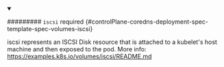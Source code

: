 


<details className="config-field" data-expandable="true" open>
<summary>

######### `iscsi` <span className="config-field-required" data-required="false">required</span> <span className="config-field-type"></span> <span className="config-field-default"></span> <span className="config-field-enum"></span> {#controlPlane-coredns-deployment-spec-template-spec-volumes-iscsi}

iscsi represents an ISCSI Disk resource that is attached to a
kubelet's host machine and then exposed to the pod.
More info: https://examples.k8s.io/volumes/iscsi/README.md

</summary>

<PartialIscsireference />


</details>
